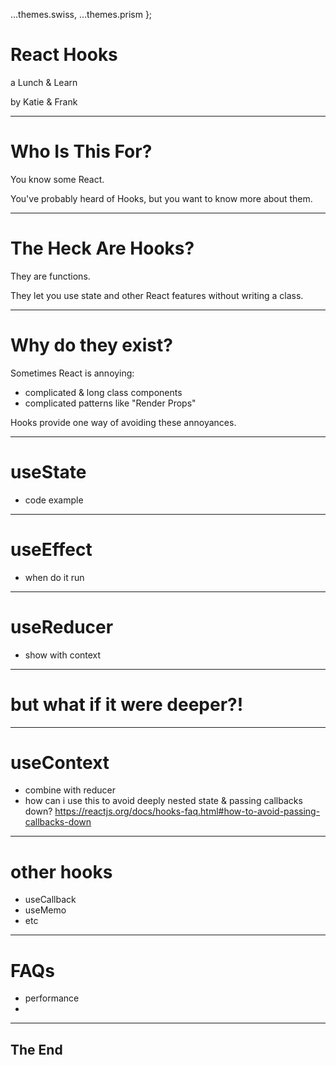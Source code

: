 
  ...themes.swiss,
  ...themes.prism
};

# React Hooks

a Lunch & Learn

by Katie & Frank

---

# Who Is This For?

You know some React.

You've probably heard of Hooks, but you want to know more about them.

---

# The Heck Are Hooks?

They are functions.

They let you use state and other React features without writing a class.

---

# Why do they exist?

Sometimes React is annoying:

- complicated & long class components
- complicated patterns like "Render Props"

Hooks provide one way of avoiding these annoyances.

---

# useState

- code example

---

# useEffect

- when do it run

---

# useReducer

- show with context

---

# but what if it were deeper?!

---

# useContext

- combine with reducer
- how can i use this to avoid deeply nested state & passing callbacks down?
  https://reactjs.org/docs/hooks-faq.html#how-to-avoid-passing-callbacks-down

---

# other hooks

- useCallback
- useMemo
- etc

---

# FAQs

- performance
-

---

## The End
